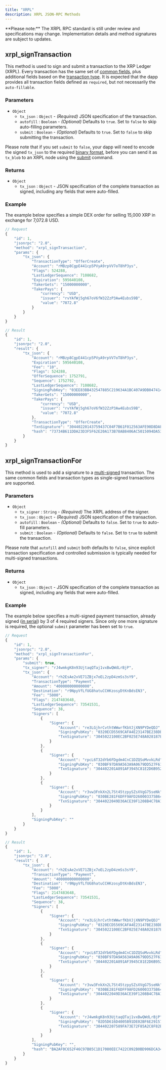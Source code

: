 ```yaml
---
title: "XRPL"
description: XRPL JSON-RPC Methods
---
```


<Note type="warning">
**Please note:** The XRPL RPC standard is still under review and specifications may change. Implementation details and method signatures are subject to updates.
</Note>

## xrpl_signTransaction

This method is used to sign and submit a transaction to the XRP Ledger (XRPL). Every transaction has the same set of [common fields][XRPL Transaction Common Fields], plus additional fields based on the [transaction type][XRPL Transaction Types]. It is expected that the dapp provides all transaction fields defined as `required`, but not necessarily the `auto-fillable`.

### Parameters

- `Object`
  - `tx_json` : `Object` - _(Required)_ JSON specification of the transaction.
  - `autofill` : `Boolean` - _(Optional)_ Defaults to `true`. Set to `false` to skip auto-filling parameters.
  - `submit` : `Boolean` - _(Optional)_ Defaults to `true`. Set to `false` to skip submitting the transaction.

Please note that if you set `submit` to `false`, your dapp will need to encode the signed `tx_json` to the required [binary format][XRPL Serialization], before you can send it as `tx_blob` to an XRPL node using the [submit][XRPL Signed Transaction] command.

### Returns

- `Object`
  - `tx_json` : `Object` - JSON specification of the complete transaction as signed, including any fields that were auto-filled.

### Example

The example below specifies a simple DEX order for selling 15,000 XRP in exchange for 7,072.8 USD.

```javascript
// Request
{
    "id": 1,
    "jsonrpc": "2.0",
    "method": "xrpl_signTransaction",
    "params": {
        "tx_json": {
            "TransactionType": "OfferCreate",
            "Account": "rMBzp8CgpE441cp5PVyA9rpVV7oT8hP3ys",
            "Flags": 524288,
            "LastLedgerSequence": 7108682,
            "Expiration": 595640108,
            "TakerGets": "15000000000",
            "TakerPays": {
                "currency": "USD",
                "issuer": "rvYAfWj5gh67oV6fW32ZzP3Aw4Eubs59B",
                "value": "7072.8"
            }
        }
    }
}

// Result
{
    "id": 1,
    "jsonrpc": "2.0",
    "result": {
        "tx_json": {
            "Account": "rMBzp8CgpE441cp5PVyA9rpVV7oT8hP3ys",
            "Expiration": 595640108,
            "Fee": "10",
            "Flags": 524288,
            "OfferSequence": 1752791,
            "Sequence": 1752792,
            "LastLedgerSequence": 7108682,
            "SigningPubKey": "03EE83BB432547885C219634A1BC407A9DB0474145D69737D09CCDC63E1DEE7FE3",
            "TakerGets": "15000000000",
            "TakerPays": {
                "currency": "USD",
                "issuer": "rvYAfWj5gh67oV6fW32ZzP3Aw4Eubs59B",
                "value": "7072.8"
            },
            "TransactionType": "OfferCreate",
            "TxnSignature": "30440220143759437C04F7B61F012563AFE90D8DAFC46E86035E1D965A9CED282C97D4CE02204CFD241E86F17E011298FC1A39B63386C74306A5DE047E213B0F29EFA4571C2C",
            "hash": "73734B611DDA23D3F5F62E20A173B78AB8406AC5015094DA53F53D39B9EDB06C"
        }
    }
}
```

## xrpl_signTransactionFor

This method is used to add a signature to a [multi-signed][XRPL Multisign] transaction. The same common fields and transaction types as single-signed transactions are supported.

### Parameters

- `Object`
  - `tx_signer` : `String` - _(Required)_ The XRPL address of the signer.
  - `tx_json` : `Object` - _(Required)_ JSON specification of the transaction.
  - `autofill` : `Boolean` - _(Optional)_ Defaults to `false`. Set to `true` to auto-fill parameters.
  - `submit` : `Boolean` - _(Optional)_ Defaults to `false`. Set to `true` to submit the transaction.

Please note that `autofill` and `submit` both defaults to `false`, since explicit transaction specification and controlled submission is typically needed for multi-signed transactions.

### Returns

- `Object`
  - `tx_json` : `Object` - JSON specification of the complete transaction as signed, including any fields that were auto-filled.

### Example

The example below specifies a multi-signed payment transaction, already signed ([in serial][XRPL Multisign Methods]) by 3 of 4 required signers. Since only one more signature is required, the optional `submit` parameter has been set to `true`.

```javascript
// Request
{
    "id": 1,
    "jsonrpc": "2.0",
    "method": "xrpl_signTransactionFor",
    "params": {
        "submit": true,
        "tx_signer": "rJ4wmkgK8n93UjtaqQTaj1vxBwQWdLrBjP",
        "tx_json": {
            "Account": "rh2EsAe2xVE71ZBjx7oEL2zpD4zmSs3sY9",
            "TransactionType": "Payment",
            "Amount": "400000000000000",
            "Destination": "r9NpyVfLfUG8hatuCCHKzosyDtKnBdsEN3",
            "Fee": "5000",
            "Flags": 2147483648,
            "LastLedgerSequence": 73541531,
            "Sequence": 38,
            "Signers": [
                {
                    "Signer": {
                        "Account": "re3LGjhrCvthtWWwrfKbVJjXN9PYDeQDJ",
                        "SigningPubKey": "0320ECD5569CAFA4E23147BE238DBFB268DB3B5A502ED339387AC7DCA0ADC6FB90",
                        "TxnSignature": "3045022100EC2BF025E748A028187EDB3C350D518F91F05BC201EAFC9C92566DE9E48AA1B7022018847D172386E93679630E3905BD30481359E5766931944F79F1BA6D910F5C01"
                    }
                },
                {
                    "Signer": {
                        "Account": "rpcL6T32dYb6FDgdm4CnC1DZQSoMvvkLRd",
                        "SigningPubKey": "030BF97DA9A563A9A0679DD527F615CF8EA6B2DB55543075B72822B8D39910B5E1",
                        "TxnSignature": "304402201A891AF3945C81E2D6B95213B79E9A31635209AF0FB94DA8C0983D15F454179B0220388679E02CE6DE2AAC904A9C2F42208418BEF60743A7F9F76FC36D519902DA8C"
                    }
                },
                {
                    "Signer": {
                        "Account": "r3vw3FnkXn2L7St45tzpySZsXVgG75seNk",
                        "SigningPubKey": "030BE281F6DFF9AFD260003375B64235DDBCD5B7A54511BE3DA1FEF1ADE4A85D87",
                        "TxnSignature": "3044022049D36ACE39F1208B4C78A1550F458E54E21161FA4B52B3763C8FA9C4FE45B52C022003BE3579B5B5558A27BB7DC6A8ED163999A451665974138298469C1FDACA615F"
                    }
                }
            ],
            "SigningPubKey": ""
        }
    }
}

// Result
{
    "id": 1,
    "jsonrpc": "2.0",
    "result": {
        "tx_json": {
            "Account": "rh2EsAe2xVE71ZBjx7oEL2zpD4zmSs3sY9",
            "TransactionType": "Payment",
            "Amount": "400000000000000",
            "Destination": "r9NpyVfLfUG8hatuCCHKzosyDtKnBdsEN3",
            "Fee": "5000",
            "Flags": 2147483648,
            "LastLedgerSequence": 73541531,
            "Sequence": 38,
            "Signers": [
                {
                    "Signer": {
                        "Account": "re3LGjhrCvthtWWwrfKbVJjXN9PYDeQDJ",
                        "SigningPubKey": "0320ECD5569CAFA4E23147BE238DBFB268DB3B5A502ED339387AC7DCA0ADC6FB90",
                        "TxnSignature": "3045022100EC2BF025E748A028187EDB3C350D518F91F05BC201EAFC9C92566DE9E48AA1B7022018847D172386E93679630E3905BD30481359E5766931944F79F1BA6D910F5C01"
                    }
                },
                {
                    "Signer": {
                        "Account": "rpcL6T32dYb6FDgdm4CnC1DZQSoMvvkLRd",
                        "SigningPubKey": "030BF97DA9A563A9A0679DD527F615CF8EA6B2DB55543075B72822B8D39910B5E1",
                        "TxnSignature": "304402201A891AF3945C81E2D6B95213B79E9A31635209AF0FB94DA8C0983D15F454179B0220388679E02CE6DE2AAC904A9C2F42208418BEF60743A7F9F76FC36D519902DA8C"
                    }
                },
                {
                    "Signer": {
                        "Account": "r3vw3FnkXn2L7St45tzpySZsXVgG75seNk",
                        "SigningPubKey": "030BE281F6DFF9AFD260003375B64235DDBCD5B7A54511BE3DA1FEF1ADE4A85D87",
                        "TxnSignature": "3044022049D36ACE39F1208B4C78A1550F458E54E21161FA4B52B3763C8FA9C4FE45B52C022003BE3579B5B5558A27BB7DC6A8ED163999A451665974138298469C1FDACA615F"
                    }
                },
                {
                    "Signer": {
                        "Account": "rJ4wmkgK8n93UjtaqQTaj1vxBwQWdLrBjP",
                        "SigningPubKey": "02D5D616D4005B91DE02BF6E29157B514C667810860F389CF36DC9E4D5E73BFE79",
                        "TxnSignature": "304402207589FA73E72F85A2C8F82BBCB3C7C67C455D4C14A946BA427A4735F4ED106123022069845499A9DE50F26765F097BA0EA3C96E56A1304B380E0533514AEEF29363D7"
                    }
                }
            ],
            "SigningPubKey": "",
            "hash": "BA2AF0C652F46C97B85C1D17080EEC7422C092B0BD906DCA344B42EF30FA8285",
        }
    }
}
```

[XRPL Transaction Common Fields]: https://xrpl.org/transaction-common-fields.html
[XRPL Transaction Types]: https://xrpl.org/transaction-types.html
[XRPL Signed Transaction]: https://xrpl.org/transaction-basics.html#example-signed-transaction-blob
[XRPL Serialization]: https://xrpl.org/serialization.html#examples
[XRPL Algorithms]: https://xrpl.org/cryptographic-keys.html#signing-algorithms
[XRPL Multisign]: https://xrpl.org/multi-signing.html#multi-signing
[XRPL Multisign Methods]: https://xrpl.org/send-a-multi-signed-transaction.html#3-get-additional-signatures
